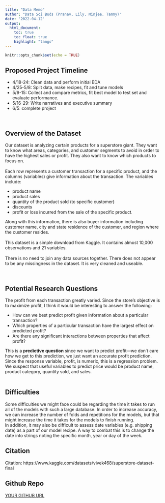 ```yaml
---
title: "Data Memo"
author: "Data Sci Buds (Pranav, Lily, Minjee, Tammy)"
date: '2022-04-12'
output:
  html_document:
    toc: true
    toc_float: true
    highlight: "tango"
---
```


```r
knitr::opts_chunk$set(echo = TRUE)
```

## Proposed Project Timeline

* 4/18-24: Clean data and perform initial EDA
* 4/25-5/8: Split data, make recipes, fit and tune models
* 5/9-15: Collect and compare metrics, fit best model to test set and evaluate performance.
* 5/16-29: Write narratives and executive summary
* 6/5: complete project

<br>

## Overview of the Dataset

Our dataset is analyzing certain products for a superstore giant. They want to know what areas, categories, and customer segments to avoid in order to have the highest sales or profit. They also want to know which products to focus on. 
<br><br>
Each row represents a customer transaction for a specific product, and the columns (variables) give information about the transaction. The variables include: 

* product name
* product sales
* quantity of the product sold (to specific customer)
* discounts
* profit or loss incurred from the sale of the specific product. 

Along with this information, there is also buyer information including customer name, city and state residence of the customer, and region where the customer resides.
<br><br>
This dataset is a simple download from Kaggle. It contains almost 10,000 observations and 21 variables. 
<br><br>
There is no need to join any data sources together. There does not appear to be any missingness in the dataset. It is very cleaned and useable. 

<br>

## Potential Research Questions

The profit from each transaction greatly varied. Since the store's objective is to maximize profit, I think it would be interesting to answer the following: 

* How can we best predict profit given information about a particular transaction?
* Which properties of a particular transaction have the largest effect on predicted profit?
* Are there any significant interactions between properties that affect profit? 

This is a **predictive question** since we want to predict profit—we don't care how we get to this prediction, we just want an accurate profit prediction. Since the response variable, profit, is numeric, this is a regression problem. We suspect that useful variables to predict price would be product name, product category, quantity sold, and sales.  
<br>

## Difficulties
Some difficulties we might face could be regarding the time it takes to run all of the models with such a large database. In order to increase accuracy, we can increase the number of folds and repetitions for the models, but that might increase the time it takes for the models to finish running. 
<br>
In addition, it may also be difficult to assess date variables (e.g. shipping date) as a part of our model recipe. A way to combat this is to change the date into strings noting the specific month, year or day of the week.
<br>

## Citation 

Citation: https://www.kaggle.com/datasets/vivek468/superstore-dataset-final

## Github Repo
[YOUR GITHUB URL](https://github.com/STAT301III/final-project-data-sci-buds.gitL){target="_blank"}

